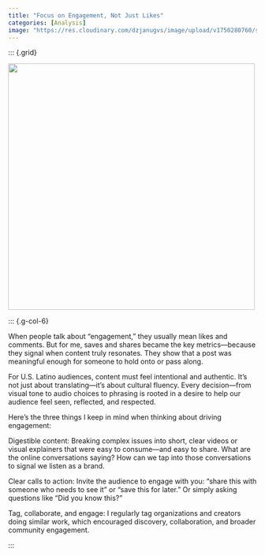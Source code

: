 ```yaml
---
title: "Focus on Engagement, Not Just Likes"
categories: [Analysis]
image: "https://res.cloudinary.com/dzjanugvs/image/upload/v1750280760/share_a1aitj.png"
---
```


::: {.grid}

::: {.g-col-6}

![](https://res.cloudinary.com/dzjanugvs/image/upload/v1750280760/share_a1aitj.png){width=500}


:::

::: {.g-col-6}

When people talk about “engagement,” they usually mean likes and comments. But for me, saves and shares became the key metrics—because they signal when content truly resonates. They show that a post was meaningful enough for someone to hold onto or pass along.

For U.S. Latino audiences, content must feel intentional and authentic. It’s not just about translating—it’s about cultural fluency. Every decision—from visual tone to audio choices to phrasing is rooted in a desire to help our audience feel seen, reflected, and respected.

Here’s the three things I keep in mind when thinking about driving engagement:

Digestible content: Breaking complex issues into short, clear videos or visual explainers that were easy to consume—and easy to share. What are the online conversations saying? How can we tap into those conversations to signal we listen as a brand.

Clear calls to action: Invite the audience to engage with you: “share this with someone who needs to see it” or “save this for later.” Or simply asking questions like "Did you know this?"

Tag, collaborate, and engage: I regularly tag organizations and creators doing similar work, which encouraged discovery, collaboration, and broader community engagement.





::: <!-- end columns -->
